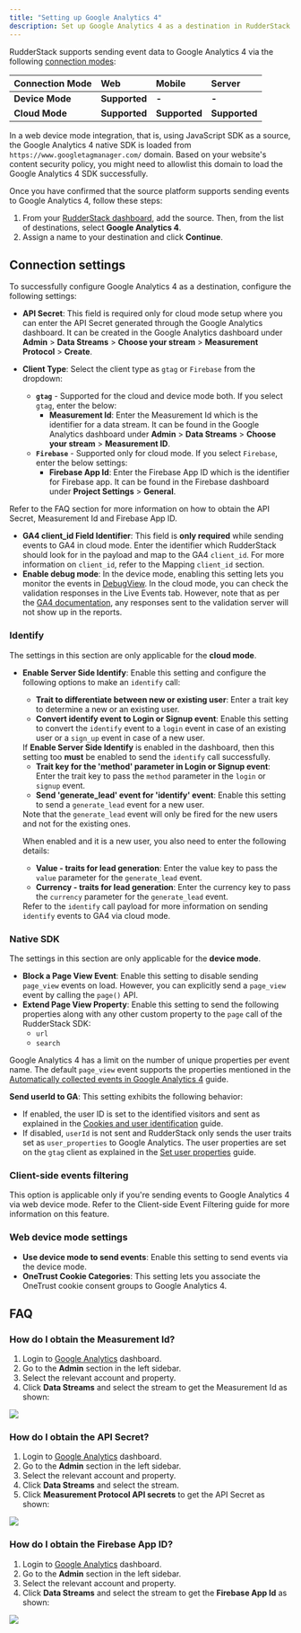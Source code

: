 ```yaml
---
title: "Setting up Google Analytics 4"
description: Set up Google Analytics 4 as a destination in RudderStack.
---
```


RudderStack supports sending event data to Google Analytics 4 via the following <a href="https://rudderstack.com/docs/rudderstack-cloud/rudderstack-connection-modes/">connection modes</a>:

| **Connection Mode** | **Web**           | **Mobile** | **Server** |
| :------------------ | :------------ | :----- | :----- |
| **Device Mode**     | **Supported** | **-**  | **-**  |
| **Cloud Mode**      | **Supported** | **Supported**  | **Supported**  |

<div class="infoBlock">
In a web device mode integration, that is, using <Link to="/sources/event-streams/sdks/rudderstack-javascript-sdk">JavaScript SDK</Link> as a source, the Google Analytics 4 native SDK is loaded from <code class="inline-code">https://www.googletagmanager.com/</code> domain. Based on your website's content security policy, you might need to <Link to="/sources/event-streams/sdks/rudderstack-javascript-sdk/load-js-sdk/#allowlist-destination-domain">allowlist this domain</Link> to load the Google Analytics 4 SDK successfully.
</div>

Once you have confirmed that the source platform supports sending events to Google Analytics 4, follow these steps:

1. From your [RudderStack dashboard](https://app.rudderstack.com/), add the source. Then, from the list of destinations, select **Google Analytics 4**.
2. Assign a name to your destination and click **Continue**.

## Connection settings

To successfully configure Google Analytics 4 as a destination, configure the following settings:

- **API Secret**: This field is required only for cloud mode setup where you can enter the API Secret generated through the Google Analytics dashboard. It can be created in the Google Analytics dashboard under **Admin** > **Data Streams** > **Choose your stream** > **Measurement Protocol** > **Create**.

- **Client Type**: Select the client type as `gtag` or `Firebase` from the dropdown:
  - **`gtag`** - Supported for the cloud and device mode both. If you select `gtag`, enter the below:
    - **Measurement Id**: Enter the Measurement Id which is the identifier for a data stream. It can be found in the Google Analytics dashboard under **Admin** > **Data Streams** > **Choose your stream** > **Measurement ID**.
  - **`Firebase`** - Supported only for cloud mode. If you select `Firebase`, enter the below settings:
    - **Firebase App Id**: Enter the Firebase App ID which is the identifier for Firebase app. It can be found in the Firebase dashboard under **Project Settings** > **General**.
    
<div class="infoBlock">
Refer to the <Link to="#faq">FAQ</Link> section for more information on how to obtain the API Secret, Measurement Id and Firebase App ID.
</div>

- **GA4 client_id Field Identifier**: This field is **only required** while <Link to="/destinations/streaming-destinations/google-analytics-4/google-analytics-4-cloud-mode/">sending events to GA4 in cloud mode</Link>. Enter the identifier which RudderStack should look for in the payload and map to the GA4 `client_id`. For more information on `client_id`, refer to the <Link to="/destinations/streaming-destinations/google-analytics-4/google-analytics-4-cloud-mode/#mapping-client_id">Mapping `client_id`</Link> section.
- **Enable debug mode**: In the device mode, enabling this setting lets you monitor the events in <a href="https://support.google.com/analytics/answer/7201382?hl=en#zippy=%2Cglobal-site-tag-websites">DebugView</a>. In the cloud mode, you can check the validation responses in the <Link to="/dashboard-guides/live-events/">Live Events</Link> tab. However, note that as per the <a href="https://developers.google.com/analytics/devguides/collection/protocol/ga4/validating-events?client_type=gtag">GA4 documentation</a>, any responses sent to the validation server will not show up in the reports.

### Identify 

<div class="infoBlock">
The settings in this section are only applicable for the <Link to="/destinations/rudderstack-connection-modes/#cloud-mode"><strong>cloud mode</strong></Link>.
</div>

- **Enable Server Side Identify**: Enable this setting and configure the following options to make an <Link to="/event-spec/standard-events/identify/">`identify`</Link> call:
  - **Trait to differentiate between new or existing user**: Enter a trait key to determine a new or an existing user.
  - **Convert identify event to Login or Signup event**: Enable this setting to convert the `identify` event to a <Link to="https://developers.google.com/analytics/devguides/collection/ga4/reference/events#login">`login`</Link> event in case of an existing user or a <Link to="https://developers.google.com/analytics/devguides/collection/ga4/reference/events#sign_up">`sign_up`</Link> event in case of a new user.

  <div class="warningBlock">
  If <strong>Enable Server Side Identify</strong> is enabled in the dashboard, then this setting too <strong>must</strong> be enabled to send the <code class="inline-code">identify</code> call successfully.
  </div>

  - **Trait key for the 'method' parameter in Login or Signup event**: Enter the trait key to pass the `method` parameter in the <Link to="https://developers.google.com/analytics/devguides/collection/ga4/reference/events#login">`login`</Link> or <Link to="https://developers.google.com/analytics/devguides/collection/ga4/reference/events#sign_up">`signup`</Link> event.
  - **Send 'generate_lead' event for 'identify' event**: Enable this setting to send a <Link to="https://developers.google.com/analytics/devguides/collection/ga4/reference/events#generate_lead">`generate_lead`</Link> event for a new user. 

  <div class="infoBlock">
  Note that the <code class="inline-code">generate_lead</code> event will only be fired for the new users and not for the existing ones.
  </div>

  When enabled and it is a new user, you also need to enter the following details:
  - **Value - traits for lead generation**: Enter the value key to pass the `value` parameter for the `generate_lead` event. 
  - **Currency - traits for lead generation**: Enter the currency key to pass the `currency` parameter for the `generate_lead` event. 

  <div class="infoBlock">
  Refer to the <Link to="/destinations/streaming-destinations/google-analytics-4/google-analytics-4-cloud-mode/#identify"><code class="inline-code">identify</code></Link> call payload for more information on sending <code class="inline-code">identify</code> events to GA4 via cloud mode.
  </div>

### Native SDK

<div class="infoBlock">
The settings in this section are only applicable for the <Link to="/destinations/rudderstack-connection-modes/#device-mode"><strong>device mode</strong></Link>.
</div>

- **Block a Page View Event**: Enable this setting to disable sending `page_view` events on load. However, you can explicitly send a `page_view` event by calling the `page()` API.
- **Extend Page View Property**: Enable this setting to send the following properties along with any other custom property to the `page` call of the RudderStack SDK:
    - `url`
    - `search`
 
<div class="infoBlock">
Google Analytics 4 has a limit on the number of unique properties per event name. The default <code class="inline-code">page_view</code> event supports the properties mentioned in the <a href="https://support.google.com/analytics/answer/9234069?hl=en&ref_topic=6317484">Automatically collected events in Google Analytics 4</a> guide.
</div>

**Send userId to GA**: This setting exhibits the following behavior:
  - If enabled, the user ID is set to the identified visitors and sent as explained in the [Cookies and user identification](https://developers.google.com/tag-platform/devguides/cookies#set_user_id) guide.
  - If disabled, `userId` is not sent and RudderStack only sends the user traits set as `user_properties` to Google Analytics. The user properties are set on the `gtag` client as explained in the [Set user properties](https://developers.google.com/analytics/devguides/collection/ga4/user-properties?technology=websites) guide.

### Client-side events filtering

This option is applicable only if you're sending events to Google Analytics 4 via web device mode. Refer to the <Link to="/sources/event-streams/sdks/event-filtering/">Client-side Event Filtering</Link> guide for more information on this feature.

### Web device mode settings

- **Use device mode to send events**: Enable this setting to send events via the <Link to="/destinations/rudderstack-connection-modes/#device-mode">device mode</Link>.
- **OneTrust Cookie Categories**: This setting lets you associate the <Link to="/sources/sdks/rudderstack-javascript-sdk/consent-managers/onetrust/">OneTrust</Link> cookie consent groups to Google Analytics 4.

## FAQ

### How do I obtain the Measurement Id?

1. Login to [Google Analytics](https://analytics.google.com/analytics/web/) dashboard.
2. Go to the **Admin** section in the left sidebar.
3. Select the relevant account and property.
4. Click **Data Streams** and select the stream to get the Measurement Id as shown:

<img src="../../../assets/event-stream-destinations/measurement-id.png" />

### How do I obtain the API Secret?

1. Login to [Google Analytics](https://analytics.google.com/analytics/web/) dashboard.
2. Go to the **Admin** section in the left sidebar.
3. Select the relevant account and property.
4. Click **Data Streams** and select the stream.
5. Click **Measurement Protocol API secrets** to get the API Secret as shown:

<img src="../../../assets/event-stream-destinations/api-secret.png" />

### How do I obtain the Firebase App ID?

1. Login to [Google Analytics](https://analytics.google.com/analytics/web/) dashboard.
2. Go to the **Admin** section in the left sidebar.
3. Select the relevant account and property.
4. Click **Data Streams** and select the stream to get the **Firebase App Id** as shown:
<img src="../../../assets/event-stream-destinations/firebase-app-id.png" />
